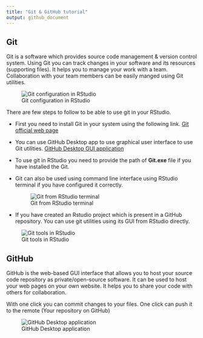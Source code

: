 ```yaml
---
title: "Git & GitHub tutorial"
output: github_document
---
```


## Git

Git is a software which provides source code management & version control system. Using Git you can track changes in your software and its resources (supporting files). It helps you to manage your work with a team. Collaboration with your team members can be easily manged using Git utilities.

![Git configuration in RStudio](images/Git_configuration.png)

There are few steps to follow to be able to use git in your RStudio.

-   First you need to install Git in your system using the following link. [Git official web page](https://git-scm.com/)

-   You can use GitHub Desktop app to use graphical user interface to use Git utilities. [GitHub Desktop GUI application](https://desktop.github.com/)

-   To use git in RStudio you need to provide the path of **Git.exe** file if you have installed the Git.

-   Git can also be used using command line interface using RStudio terminal if you have configured it correctly.

    ![Git from RStudio terminal](images/Git%20from%20RStudio%20terminal.png)

-   If you have created an Rstudio project which is present in a GitHub repository. You can use git utilities using its GUI from RStudio directly.

![Git tools in RStudio](images/git_Rstudio.png)

## GitHub

GitHub is the web-based GUI interface that allows you to host your source code repository as private/open-source software. It can be used to host your web pages on your own website. It helps you to share your code with others for collaboration.

With one click you can commit changes to your files. One click can push it to the remote (Your repository on GitHub)

![GitHub Desktop application](images/Github%20desktop-01.png)
